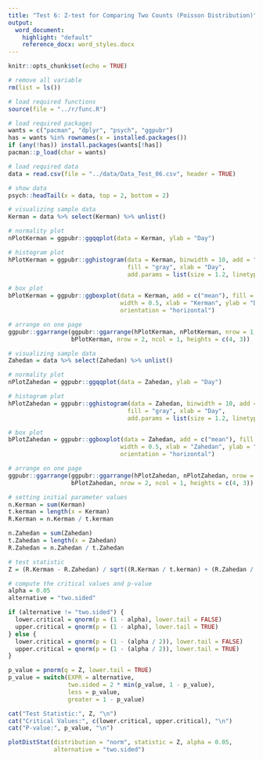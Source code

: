 ```yaml
---
title: "Test 6: Z-test for Comparing Two Counts (Poisson Distribution)"
output:
  word_document:
    highlight: "default"
    reference_docx: word_styles.docx
---
```


```r
knitr::opts_chunk$set(echo = TRUE)
```

```r
# remove all variable
rm(list = ls())

# load required functions
source(file = "../r/func.R")

# load required packages
wants = c("pacman", "dplyr", "psych", "ggpubr")
has = wants %in% rownames(x = installed.packages())
if (any(!has)) install.packages(wants[!has])
pacman::p_load(char = wants)

# load required data
data = read.csv(file = "../data/Data_Test_06.csv", header = TRUE)

# show data
psych::headTail(x = data, top = 2, bottom = 2)
```

```r
# visualizing sample data
Kerman = data %>% select(Kerman) %>% unlist()

# normality plot
nPlotKerman = ggpubr::ggqqplot(data = Kerman, ylab = "Day")

# histogram plot
hPlotKerman = ggpubr::gghistogram(data = Kerman, binwidth = 10, add = "mean", 
                                  fill = "gray", xlab = "Day",
                                  add.params = list(size = 1.2, linetype = 2))

# box plot
bPlotKerman = ggpubr::ggboxplot(data = Kerman, add = c("mean"), fill = "gray",
                                width = 0.5, xlab = "Kerman", ylab = "Day",
                                orientation = "horizontal")

# arrange on one page
ggpubr::ggarrange(ggpubr::ggarrange(hPlotKerman, nPlotKerman, nrow = 1, ncol = 2),
                  bPlotKerman, nrow = 2, ncol = 1, heights = c(4, 3))
```

```r
# visualizing sample data
Zahedan = data %>% select(Zahedan) %>% unlist()

# normality plot
nPlotZahedan = ggpubr::ggqqplot(data = Zahedan, ylab = "Day")

# histogram plot
hPlotZahedan = ggpubr::gghistogram(data = Zahedan, binwidth = 10, add = "mean", 
                                  fill = "gray", xlab = "Day",
                                  add.params = list(size = 1.2, linetype = 2))

# box plot
bPlotZahedan = ggpubr::ggboxplot(data = Zahedan, add = c("mean"), fill = "gray",
                                width = 0.5, xlab = "Zahedan", ylab = "Day",
                                orientation = "horizontal")

# arrange on one page
ggpubr::ggarrange(ggpubr::ggarrange(hPlotZahedan, nPlotZahedan, nrow = 1, ncol = 2),
                  bPlotZahedan, nrow = 2, ncol = 1, heights = c(4, 3))
```

```r
# setting initial parameter values
n.Kerman = sum(Kerman)
t.kerman = length(x = Kerman)
R.Kerman = n.Kerman / t.kerman

n.Zahedan = sum(Zahedan)
t.Zahedan = length(x = Zahedan)
R.Zahedan = n.Zahedan / t.Zahedan

# test statistic
Z = (R.Kerman - R.Zahedan) / sqrt((R.Kerman / t.kerman) + (R.Zahedan / t.Zahedan))

# compute the critical values and p-value
alpha = 0.05
alternative = "two.sided"

if (alternative != "two.sided") {
  lower.critical = qnorm(p = (1 - alpha), lower.tail = FALSE)
  upper.critical = qnorm(p = (1 - alpha), lower.tail = TRUE)
} else {
  lower.critical = qnorm(p = (1 - (alpha / 2)), lower.tail = FALSE)
  upper.critical = qnorm(p = (1 - (alpha / 2)), lower.tail = TRUE)
}

p_value = pnorm(q = Z, lower.tail = TRUE)
p_value = switch(EXPR = alternative,
                 two.sided = 2 * min(p_value, 1 - p_value),
                 less = p_value,
                 greater = 1 - p_value)

cat("Test Statistic:", Z, "\n")
cat("Critical Values:", c(lower.critical, upper.critical), "\n")
cat("P-value:", p_value, "\n")

plotDistStat(distribution = "norm", statistic = Z, alpha = 0.05,
             alternative = "two.sided")
```